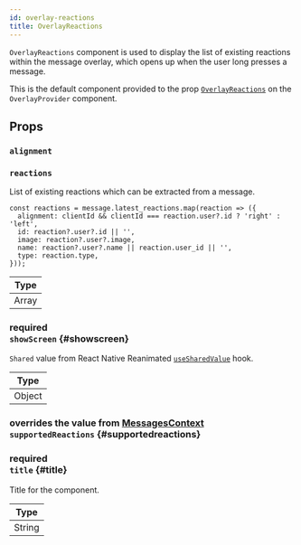 ```yaml
---
id: overlay-reactions
title: OverlayReactions
---
```




`OverlayReactions` component is used to display the list of existing reactions within the message overlay, which opens up when the user long presses a message.

This is the default component provided to the prop [`OverlayReactions`](../../overlay-provider#overlayreactions) on the `OverlayProvider` component.

## Props

### `alignment`

<Alignment />

### `reactions`

List of existing reactions which can be extracted from a message.

```tsx
const reactions = message.latest_reactions.map(reaction => ({
  alignment: clientId && clientId === reaction.user?.id ? 'right' : 'left',
  id: reaction?.user?.id || '',
  image: reaction?.user?.image,
  name: reaction?.user?.name || reaction.user_id || '',
  type: reaction.type,
}));
```

| Type  |
| ----- |
| Array |

### <div class="label description required">required</div> `showScreen` {#showscreen}

`Shared` value from React Native Reanimated [`useSharedValue`](https://docs.swmansion.com/react-native-reanimated/docs/api/hooks/useSharedValue/) hook.

| Type   |
| ------ |
| Object |

### <div class="label description">overrides the value from [MessagesContext](../../contexts/messages_context.mdx#supportedreactions)</div> `supportedReactions` {#supportedreactions}

<SupportedReactions />

### <div class="label description required">required</div> `title` {#title}

Title for the component.

| Type   |
| ------ |
| String |
